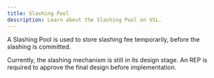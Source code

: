 ```yaml
---
title: Slashing Pool
description: Learn about the Slashing Pool on VSL.
---
```


A Slashing Pool is used to store slashing fee temporarily, before the slashing is committed.

<Callout>
  Currently, the slashing mechanism is still in its design stage. An REP is required to approve the final design before implementation.
</Callout>
